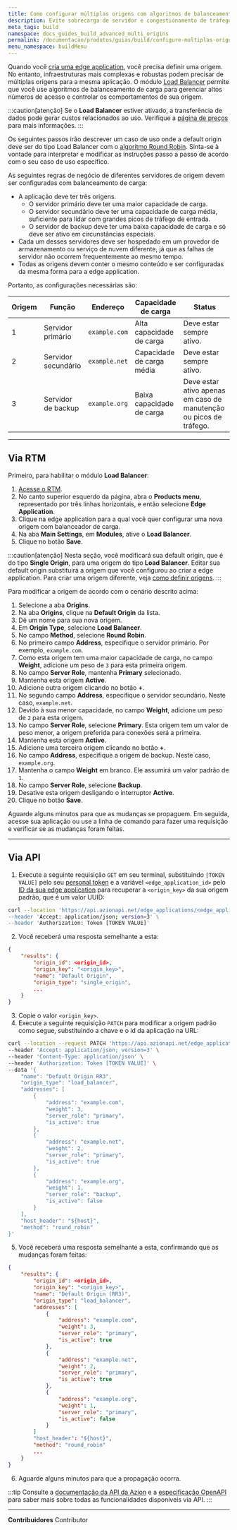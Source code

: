 ```yaml
---
title: Como configurar múltiplas origens com algoritmos de balanceamento de carga
description: Evite sobrecarga de servidor e congestionamento de tráfego entre origens, data centers ou provedores de nuvem através dos algoritmos de balanceamento de carga fornecidos pela Azion.
meta_tags: build
namespace: docs_guides_build_advanced_multi_origins
permalink: /documentacao/produtos/guias/build/configure-multiplas-origens/
menu_namespace: buildMenu
---
```


Quando você [cria uma edge application](/pt-br/documentacao/produtos/comecar-com-um-template/), você precisa definir uma origem. No entanto, infraestruturas mais complexas e robustas podem precisar de múltiplas origens para a mesma aplicação. O módulo [Load Balancer](/pt-br/documentacao/produtos/edge-application/load-balancer/) permite que você use algoritmos de balanceamento de carga para gerenciar altos números de acesso e controlar os comportamentos de sua origem.

:::caution[atenção]
Se o **Load Balancer** estiver ativado, a transferência de dados pode gerar custos relacionados ao uso. Verifique a [página de preços](https://www.azion.com/en/pricing/) para mais informações.
:::

Os seguintes passos irão descrever um caso de uso onde a default origin deve ser do tipo Load Balancer com o [algoritmo Round Robin](/pt-br/documentacao/produtos/edge-application/load-balancer/#método-de-balanceamento). Sinta-se à vontade para interpretar e modificar as instruções passo a passo de acordo com o seu caso de uso específico.

As seguintes regras de negócio de diferentes servidores de origem devem ser configuradas com balanceamento de carga:

- A aplicação deve ter três origens.
  - O servidor primário deve ter uma maior capacidade de carga.
  - O servidor secundário deve ter uma capacidade de carga média, suficiente para lidar com grandes picos de tráfego de entrada.
  - O servidor de backup deve ter uma baixa capacidade de carga e só deve ser ativo em circunstâncias especiais.
- Cada um desses servidores deve ser hospedado em um provedor de armazenamento ou serviço de nuvem diferente, já que as falhas de servidor não ocorrem frequentemente ao mesmo tempo.
- Todas as origens devem conter o mesmo conteúdo e ser configuradas da mesma forma para a edge application.

Portanto, as configurações necessárias são:

| Origem | Função | Endereço | Capacidade de carga | Status |
| --- | --- | --- | --- | --- |
| 1 | Servidor primário | `example.com` | Alta capacidade de carga | Deve estar sempre ativo. |
| 2 | Servidor secundário | `example.net` | Capacidade de carga média | Deve estar sempre ativo. |
| 3 | Servidor de backup | `example.org` | Baixa capacidade de carga | Deve estar ativo apenas em caso de manutenção ou picos de tráfego. |

---

## Via RTM

Primeiro, para habilitar o módulo **Load Balancer**:

1. [Acesse o RTM](https://manager.azion.com).
2. No canto superior esquerdo da página, abra o **Products menu**, representado por três linhas horizontais, e então selecione **Edge Application**.
3. Clique na edge application para a qual você quer configurar uma nova origem com balanceador de carga.
4. Na aba **Main Settings**, em **Modules**, ative o **Load Balancer**.
5. Clique no botão **Save**.

:::caution[atenção]
Nesta seção, você modificará sua default origin, que é do tipo **Single Origin**, para uma origem do tipo **Load Balancer**. Editar sua default origin substituirá a origem que você configurou ao criar a edge application. Para criar uma origem diferente, veja [como definir origens](/pt-br/documentacao/produtos/guias/build/definir-origens/).
:::

Para modificar a origem de acordo com o cenário descrito acima:

1. Selecione a aba **Origins**.
2. Na aba **Origins**, clique na **Default Origin** da lista.
3. Dê um nome para sua nova origem.
4. Em **Origin Type**, selecione **Load Balancer**.
5. No campo **Method**, selecione **Round Robin**.
6. No primeiro campo **Address**, especifique o servidor primário. Por exemplo, `example.com`.
7. Como esta origem tem uma maior capacidade de carga, no campo **Weight**, adicione um peso de `3` para esta primeira origem.
8. No campo **Server Role**, mantenha **Primary** selecionado.
9. Mantenha esta origem **Active**.
10. Adicione outra origem clicando no botão **+**.
11. No segundo campo **Address**, especifique o servidor secundário. Neste caso, `example.net`.
12. Devido à sua menor capacidade, no campo **Weight**, adicione um peso de `2` para esta origem.
13. No campo **Server Role**, selecione **Primary**. Esta origem tem um valor de peso menor, a origem preferida para conexões será a primeira.
14. Mantenha esta origem **Active**.
15. Adicione uma terceira origem clicando no botão **+**.
16. No campo **Address**, especifique a origem de backup. Neste caso, `example.org`.
17. Mantenha o campo **Weight** em branco. Ele assumirá um valor padrão de `1`.
18. No campo **Server Role**, selecione **Backup**.
19. Desative esta origem desligando o interruptor **Active**.
20. Clique no botão **Save**.

Aguarde alguns minutos para que as mudanças se propaguem. Em seguida, acesse sua aplicação ou use a linha de comando para fazer uma requisição e verificar se as mudanças foram feitas.

---

## Via API

1. Execute a seguinte requisição `GET` em seu terminal, substituindo `[TOKEN VALUE]` pelo seu [personal token](/pt-br/documentacao/produtos/guias/personal-tokens/) e a variável `<edge_application_id>` pelo [ID da sua edge application](/pt-br/documentacao/produtos/guias/build/definir-configuracoes-principais/) para recuperar a `<origin_key>` da sua origem padrão, que é um valor UUID:

```bash
curl --location 'https://api.azionapi.net/edge_applications/<edge_application_id> \
--header 'Accept: application/json; version=3' \
--header 'Authorization: Token [TOKEN VALUE]'
```

2. Você receberá uma resposta semelhante a esta:

```json
{
    "results": {
        "origin_id": <origin_id>,
        "origin_key": "<origin_key>",
        "name": "Default Origin",
        "origin_type": "single_origin",
        ...
    }
}
```

3. Copie o valor `<origin_key>`.
4. Execute a seguinte requisição `PATCH` para modificar a origem padrão como segue, substituindo a chave e o id da aplicação na URL:

```bash
curl --location --request PATCH 'https://api.azionapi.net/edge_applications/<edge_application_id>/origins/<origin_key>' \
--header 'Accept: application/json; version=3' \
--header 'Content-Type: application/json' \
--header 'Authorization: Token [TOKEN VALUE]' \
--data '{
    "name": "Default Origin RR3",
    "origin_type": "load_balancer",
    "addresses": [
        {
            "address": "example.com",
            "weight": 3,
            "server_role": "primary",
            "is_active": true
        },
        {
            "address": "example.net",
            "weight": 2,
            "server_role": "primary",
            "is_active": true
        },
        {
            "address": "example.org",
            "weight": 1,
            "server_role": "backup",
            "is_active": false
        }
    ],
    "host_header": "${host}",
    "method": "round_robin"
}'
```

5. Você receberá uma resposta semelhante a esta, confirmando que as mudanças foram feitas:

```json
{
    "results": {
        "origin_id": <origin_id>,
        "origin_key": "<origin_key>",
        "name": "Default Origin (RR3)",
        "origin_type": "load_balancer",
        "addresses": [
            {
                "address": "example.com",
                "weight": 3,
                "server_role": "primary",
                "is_active": true
            },
            {
                "address": "example.net",
                "weight": 2,
                "server_role": "primary",
                "is_active": true
            },
            {
                "address": "example.org",
                "weight": 1,
                "server_role": "primary",
                "is_active": false
            }
        ]
        "host_header": "${host}",
        "method": "round_robin"
        ...
    }
}
```

6. Aguarde alguns minutos para que a propagação ocorra.

:::tip
Consulte a [documentação da API da Azion](https://api.azion.com/) e a [especificação OpenAPI](https://github.com/aziontech/azionapi-openapi/) para saber mais sobre todas as funcionalidades disponíveis via API.
:::



---


**Contribuidores** <ContributorList>Contributor</ContributorList>
